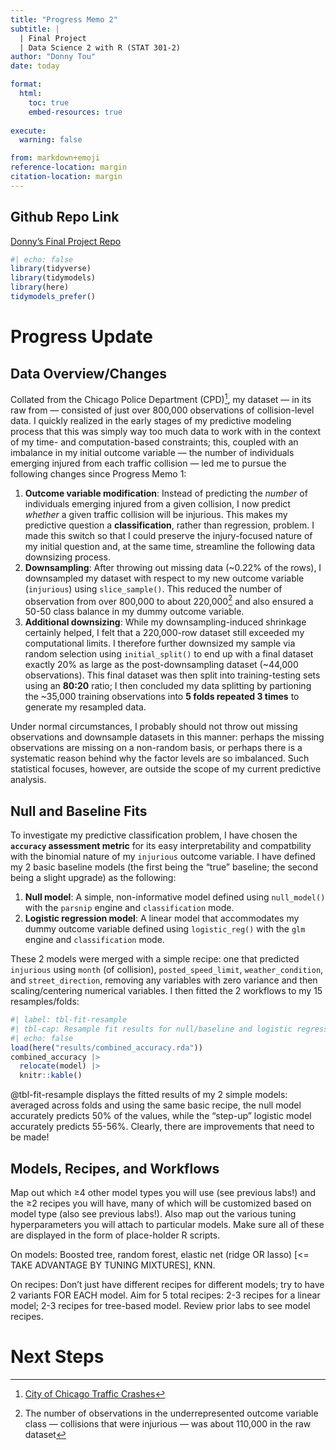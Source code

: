 ```yaml
---
title: "Progress Memo 2"
subtitle: |
  | Final Project 
  | Data Science 2 with R (STAT 301-2)
author: "Donny Tou"
date: today

format:
  html:
    toc: true
    embed-resources: true
    
execute:
  warning: false

from: markdown+emoji 
reference-location: margin
citation-location: margin
---
```


::: {.callout-tip icon=false}

## Github Repo Link

[Donny's Final Project Repo](https://github.com/stat301-2-2024-winter/final-project-2-donnytou.git)

:::

```r
#| echo: false
library(tidyverse)
library(tidymodels)
library(here)
tidymodels_prefer()
```

# Progress Update

## Data Overview/Changes
Collated from the Chicago Police Department (CPD)^[[City of Chicago Traffic Crashes](https://data.cityofchicago.org/Transportation/Traffic-Crashes-Crashes/85ca-t3if/about_data)], my dataset — in its raw from — consisted of just over 800,000 observations of collision-level data. I quickly realized in the early stages of my predictive modeling process that this was simply way too much data to work with in the context of my time- and computation-based constraints; this, coupled with an imbalance in my initial outcome variable — the number of individuals emerging injured from each traffic collision — led me to pursue the following changes since Progress Memo 1:\

1. **Outcome variable modification**: Instead of predicting the *number* of individuals emerging injured from a given collision, I now predict *whether* a given traffic collision will be injurious. This makes my predictive question a **classification**, rather than regression, problem. I made this switch so that I could preserve the injury-focused nature of my initial question and, at the same time, streamline the following data downsizing process.\
2. **Downsampling**: After throwing out missing data (~0.22% of the rows), I downsampled my dataset with respect to my new outcome variable (`injurious`) using `slice_sample()`. This reduced the number of observation from over 800,000 to about 220,000^[The number of observations in the underrepresented outcome variable class — collisions that were injurious — was about 110,000 in the raw dataset] and also ensured a 50-50 class balance in my dummy outcome variable.\
3. **Additional downsizing**: While my downsampling-induced shrinkage certainly helped, I felt that a 220,000-row dataset still exceeded my computational limits. I therefore further downsized my sample via random selection using `initial_split()` to end up with a final dataset exactly 20% as large as the post-downsampling dataset (~44,000 observations). This final dataset was then split into training-testing sets using an **80:20** ratio; I then concluded my data splitting by partioning the ~35,000 training observations into **5 folds repeated 3 times** to generate my resampled data.

Under normal circumstances, I probably should not throw out missing observations and downsample datasets in this manner: perhaps the missing observations are missing on a non-random basis, or perhaps there is a systematic reason behind why the factor levels are so imbalanced. Such statistical focuses, however, are outside the scope of my current predictive analysis.

## Null and Baseline Fits

To investigate my predictive classification problem, I have chosen the **`accuracy` assessment metric** for its easy interpretability and compatbility with the binomial nature of my `injurious` outcome variable. I have defined my 2 basic baseline models (the first being the "true" baseline; the second being a slight upgrade) as the following:\

1. **Null model**: A simple, non-informative model defined using `null_model()` with the `parsnip` engine and `classification` mode.\
2. **Logistic regression model**: A linear model that accommodates my dummy outcome variable defined using `logistic_reg()` with the `glm` engine and `classification` mode.\

These 2 models were merged with a simple recipe: one that predicted `injurious` using `month` (of collision), `posted_speed_limit`, `weather_condition`, and `street_direction`, removing any variables with zero variance and 
then scaling/centering numerical variables. I then fitted the 2 workflows to my 15 resamples/folds:
```r
#| label: tbl-fit-resample
#| tbl-cap: Resample fit results for null/baseline and logistic regression models
#| echo: false
load(here("results/combined_accuracy.rda"))
combined_accuracy |>
  relocate(model) |>
  knitr::kable()
```

@tbl-fit-resample displays the fitted results of my 2 simple models: averaged across folds and using the same basic recipe, the null model accurately predicts 50% of the values, while the "step-up" logistic model accurately predicts 55-56%. Clearly, there are improvements that need to be made!

## Models, Recipes, and Workflows

Map out which ≥4 other model types you will use (see previous labs!) and the ≥2 recipes you will have, many of which will be customized based on model type (also see previous labs!). Also map out the various tuning hyperparameters you will attach to particular models. Make sure all of these are displayed in the form of place-holder R scripts.\

On models: Boosted tree, random forest, elastic net (ridge OR lasso) [<= TAKE ADVANTAGE BY TUNING MIXTURES], KNN.\

On recipes: Don't just have different recipes for different models; try to have 2 variants FOR EACH model. Aim for 5 total recipes: 2-3 recipes for a linear model; 2-3 recipes for tree-based model. Review prior labs to see model recipes.

# Next Steps
